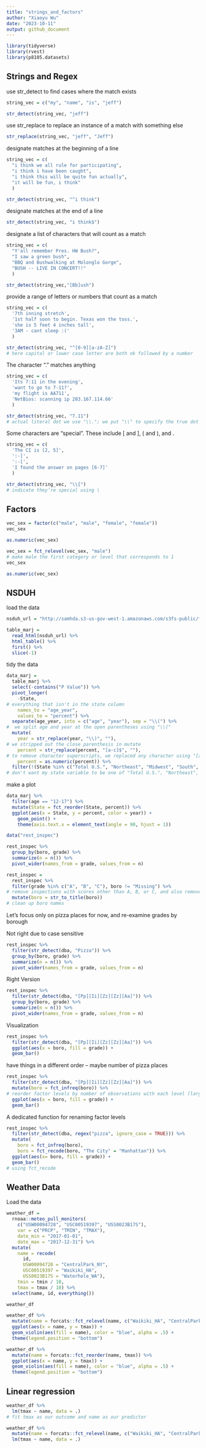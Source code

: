 ```yaml
---
title: "strings_and_factors"
author: "Xiaoyu Wu"
date: "2023-10-11"
output: github_document
---
```


```r
library(tidyverse)
library(rvest)
library(p8105.datasets)
```

## Strings and Regex
use str_detect to find cases where the match exists 
```r
string_vec = c("my", "name", "is", "jeff")

str_detect(string_vec, "jeff")
```

use str_replace to replace an instance of a match with something else
```r
str_replace(string_vec, "jeff", "Jeff")
```

designate matches at the beginning of a line
```r
string_vec = c(
  "i think we all rule for participating",
  "i think i have been caught",
  "i think this will be quite fun actually",
  "it will be fun, i think"
  )

str_detect(string_vec, "^i think")
```

designate matches at the end of a line
```r
str_detect(string_vec, "i think$")
```

designate a list of characters that will count as a match
```r
string_vec = c(
  "Y'all remember Pres. HW Bush?",
  "I saw a green bush",
  "BBQ and Bushwalking at Molonglo Gorge",
  "BUSH -- LIVE IN CONCERT!!"
  )

str_detect(string_vec,"[Bb]ush")
```

provide a range of letters or numbers that count as a match
```r
string_vec = c(
  '7th inning stretch',
  '1st half soon to begin. Texas won the toss.',
  'she is 5 feet 4 inches tall',
  '3AM - cant sleep :('
  )

str_detect(string_vec, "^[0-9][a-zA-Z]")
# here capital or lower case letter are both ok followed by a number
```

The character "." matches anything
```r
string_vec = c(
  'Its 7:11 in the evening',
  'want to go to 7-11?',
  'my flight is AA711',
  'NetBios: scanning ip 203.167.114.66'
  )

str_detect(string_vec, "7.11")
# actual literal dot we use "\\."; we put "\\" to specify the true dot here 
```

Some characters are “special”. These include [ and ], ( and ), and .
```r
string_vec = c(
  'The CI is [2, 5]',
  ':-]',
  ':-[',
  'I found the answer on pages [6-7]'
  )

str_detect(string_vec, "\\[")
# indicate they’re special using \
```
## Factors

```r
vec_sex = factor(c("male", "male", "female", "female"))
vec_sex
```

```r
as.numeric(vec_sex)
```

```r
vec_sex = fct_relevel(vec_sex, "male")
# make male the first category or level that corresponds to 1
vec_sex
```

```r
as.numeric(vec_sex)
```

## NSDUH
load the data
```r
nsduh_url = "http://samhda.s3-us-gov-west-1.amazonaws.com/s3fs-public/field-uploads/2k15StateFiles/NSDUHsaeShortTermCHG2015.htm"

table_marj = 
  read_html(nsduh_url) %>% 
  html_table() %>% 
  first() %>%
  slice(-1)
```
tidy the data
```r
data_marj = 
  table_marj %>%
  select(-contains("P Value")) %>%
  pivot_longer(
    -State,
# everything that isn't in the state column 
    names_to = "age_year", 
    values_to = "percent") %>%
  separate(age_year, into = c("age", "year"), sep = "\\(") %>%
#  we split age and year at the open parentheses using "\\("
  mutate(
    year = str_replace(year, "\\)", ""),
# we stripped out the close parenthesis in mutate
    percent = str_replace(percent, "[a-c]$", ""),
# to remove character superscripts, we replaced any character using "[a-c]$"
    percent = as.numeric(percent)) %>%
  filter(!(State %in% c("Total U.S.", "Northeast", "Midwest", "South", "West")))
# don't want my state variable to be one of "Total U.S.", "Northeast", "Midwest", "South", "West". 
```
make a plot
```r
data_marj %>%
  filter(age == "12-17") %>% 
  mutate(State = fct_reorder(State, percent)) %>% 
  ggplot(aes(x = State, y = percent, color = year)) + 
    geom_point() + 
    theme(axis.text.x = element_text(angle = 90, hjust = 1))
```

```r
data("rest_inspec")

rest_inspec %>% 
  group_by(boro, grade) %>% 
  summarize(n = n()) %>% 
  pivot_wider(names_from = grade, values_from = n)
```

```r
rest_inspec =
  rest_inspec %>%
  filter(grade %in% c("A", "B", "C"), boro != "Missing") %>% 
# remove inspections with scores other than A, B, or C, and also remove the restaurants with missing boro information
  mutate(boro = str_to_title(boro))
# clean up boro names
```
Let’s focus only on pizza places for now, and re-examine grades by borough

Not right due to case sensitive 
```r
rest_inspec %>% 
  filter(str_detect(dba, "Pizza")) %>% 
  group_by(boro, grade) %>% 
  summarize(n = n()) %>% 
  pivot_wider(names_from = grade, values_from = n)
```
Right Version 
```r
rest_inspec %>% 
  filter(str_detect(dba, "[Pp][Ii][Zz][Zz][Aa]")) %>% 
  group_by(boro, grade) %>% 
  summarize(n = n()) %>% 
  pivot_wider(names_from = grade, values_from = n)
```

Visualization 
```r
rest_inspec %>% 
  filter(str_detect(dba, "[Pp][Ii][Zz][Zz][Aa]")) %>%
  ggplot(aes(x = boro, fill = grade)) + 
  geom_bar() 
```
have things in a different order – maybe number of pizza places
```r
rest_inspec %>% 
  filter(str_detect(dba, "[Pp][Ii][Zz][Zz][Aa]")) %>%
  mutate(boro = fct_infreq(boro)) %>%
# reorder factor levels by number of observations with each level (largest first)
  ggplot(aes(x = boro, fill = grade)) + 
  geom_bar() 
```
A dedicated function for renaming factor levels
```r
rest_inspec %>% 
  filter(str_detect(dba, regex("pizza", ignore_case = TRUE))) %>%
  mutate(
    boro = fct_infreq(boro),
    boro = fct_recode(boro, "The City" = "Manhattan")) %>%
  ggplot(aes(x= boro, fill = grade)) +
  geom_bar()
# using fct_recode 
```

## Weather Data 

Load the data 
```r
weather_df = 
  rnoaa::meteo_pull_monitors(
    c("USW00094728", "USC00519397", "USS0023B17S"),
    var = c("PRCP", "TMIN", "TMAX"), 
    date_min = "2017-01-01",
    date_max = "2017-12-31") %>%
  mutate(
    name = recode(
      id, 
      USW00094728 = "CentralPark_NY", 
      USC00519397 = "Waikiki_HA",
      USS0023B17S = "Waterhole_WA"),
    tmin = tmin / 10,
    tmax = tmax / 10) %>%
  select(name, id, everything())
```

```r
weather_df
```

```r
weather_df %>%
  mutate(name = forcats::fct_relevel(name, c("Waikiki_HA", "CentralPark_NY", "Waterhole_WA"))) %>% 
  ggplot(aes(x = name, y = tmax)) + 
  geom_violin(aes(fill = name), color = "blue", alpha = .5) + 
  theme(legend.position = "bottom")
```

```r
weather_df %>%
  mutate(name = forcats::fct_reorder(name, tmax)) %>% 
  ggplot(aes(x = name, y = tmax)) + 
  geom_violin(aes(fill = name), color = "blue", alpha = .5) + 
  theme(legend.position = "bottom")
```

## Linear regression 
```r
weather_df %>%
  lm(tmax ~ name, data = .)
# fit tmax as our outcome and name as our predictor 
```

```r
weather_df %>%
  mutate(name = forcats::fct_relevel(name, c("Waikiki_HA", "CentralPark_NY", "Waterhole_WA"))) %>% 
  lm(tmax ~ name, data = .)
```

